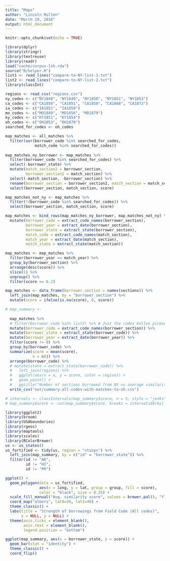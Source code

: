 ```yaml
---
title: "Maps"
author: "Lincoln Mullen"
date: "March 19, 2016"
output: html_document
---
```


```r
knitr::opts_chunk$set(echo = TRUE)
```

```r
library(dplyr)
library(stringr)
library(textreuse)
library(readr)
load("cache/corpus-lsh.rda")
source("R/helper.R")
list1 <- read_lines("compare-to-NY-list-1.txt")
list2 <- read_lines("compare-to-NY-list-2.txt")
library(classInt)
```


```r
regions <- read_csv("regions.csv")
ny_codes <- c("NY1848", "NY1849", "NY1850", "NY1851", "NY1853")
ca_codes <- c("CA1850", "CA1851", "CA1858", "CA1868", "CA1872")
ia_codes <- c("IA1851", "IA1859")
mo_codes <- c("MO1849", "MO1856", "MO1879")
ky_codes <- c("KY1851", "KY1854")
oh_codes <- c("OH1853", "OH1879")
searched_for_codes <- oh_codes

map_matches <- all_matches %>% 
  filter(xor(borrower_code %in% searched_for_codes,
             match_code %in% searched_for_codes)) 
  
map_matches_ny_borrower <- map_matches %>% 
  filter(borrower_code %in% searched_for_codes) %>% 
  select(-borrower_state) %>% 
  mutate(match_section2 = borrower_section,
         borrower_section2 = match_section) %>% 
  select(-match_section, -borrower_section) %>% 
  rename(borrower_section = borrower_section2, match_section = match_section2) %>%
  select(borrower_section, match_section, score)

map_matches_not_ny <- map_matches %>% 
  filter(!(borrower_code %in% searched_for_codes)) %>% 
  select(borrower_section, match_section, score)

map_matches <- bind_rows(map_matches_ny_borrower, map_matches_not_ny) %>% 
  mutate(borrower_code = extract_code_names(borrower_section),
         borrower_year = extract_date(borrower_section),
         borrower_state = extract_state(borrower_section),
         match_code = extract_code_names(match_section),
         match_year = extract_date(match_section),
         match_state = extract_state(match_section))

map_matches <- map_matches %>% 
  filter(borrower_year >= match_year) %>% 
  group_by(borrower_section) %>% 
  arrange(desc(score)) %>% 
  slice(1) %>% 
  ungroup() %>%  
  filter(score >= 0.2)

map_matches <- data_frame(borrower_section = names(sections)) %>% 
  left_join(map_matches, by = "borrower_section") %>% 
  mutate(score = ifelse(is.na(score), 0, score))

# map_summary <- 
  
  map_matches %>% 
  # filter(borrower_code %in% list2) %>% # Just the codes Kellen picked
  mutate(borrower_code = extract_code_names(borrower_section)) %>% 
  mutate(borrower_state = extract_state(borrower_code)) %>% 
  mutate(borrower_year = extract_date(borrower_year)) %>% 
  filter(score != 0) %>% 
  group_by(borrower_code) %>% 
  summarize(score = mean(score),
            n = n()) %>% 
  arrange(borrower_code) %>% 
  # mutate(state = extract_state(borrower_code)) %>% 
  #   left_join(regions) %>% 
  #   ggplot(aes(x = n, y = score, color = region)) +
  #   geom_point() +
  #   ggtitle("Number of sections borrowed from NY vs average similarity of borrowing")
  write_csv("out/summary-all-codes-with-matches-to-oh.csv")

# intervals <- classIntervals(map_summary$score, n = 5, style = "jenks")
# map_summary$score <- cut(map_summary$score, breaks = intervals$brks)
```

```r
library(ggplot2)
library(broom)
library(USAboundaries)
library(rgeos)
library(maptools)
library(scales)
library(RColorBrewer)
us <- us_states()
us_fortified <- tidy(us, region = "stusps") %>% 
  left_join(map_summary, by = c("id" = "borrower_state")) %>% 
  filter(id != "AK",
         id != "HI",
         id != "PR")

ggplot() +
  geom_polygon(data = us_fortified,
               aes(x = long, y = lat, group = group, fill = score),
               color = "black", size = 0.25) +
  scale_fill_manual("Avg. similarity score", values = brewer.pal(5, "YlGn")) +
  coord_map("albers", lat0=30, lat1=40) +
  theme_classic() +
  labs(title = "Strength of borrowings from Field Code (All codes)",
       x = NULL, y = NULL) +
  theme(axis.ticks = element_blank(),
        axis.text = element_blank(),
        legend.position = "bottom")
```

```r
ggplot(map_summary, aes(x = borrower_state, y = score)) +
  geom_bar(stat = "identity") +
  theme_classic() +
  coord_flip()
```



